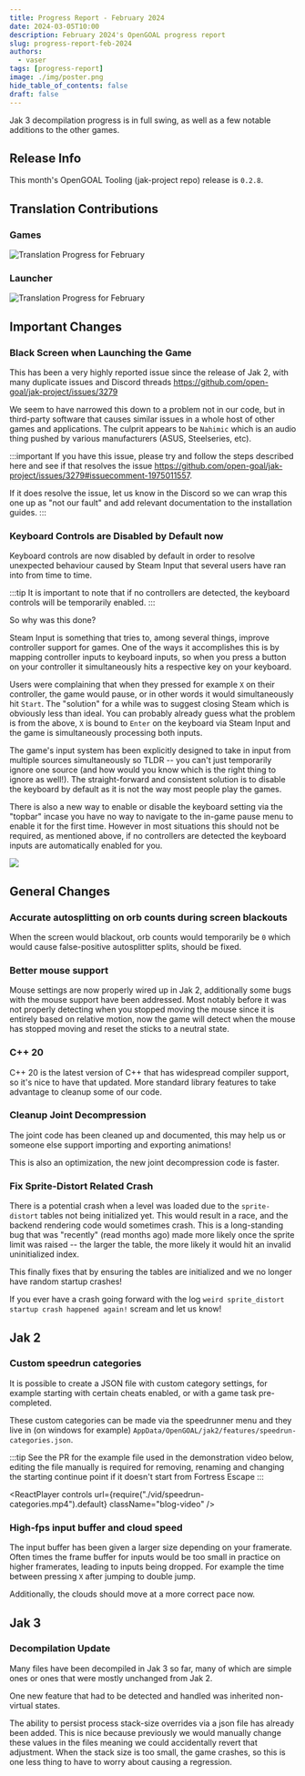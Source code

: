 ```yaml
---
title: Progress Report - February 2024
date: 2024-03-05T10:00
description: February 2024's OpenGOAL progress report
slug: progress-report-feb-2024
authors:
  - vaser
tags: [progress-report]
image: ./img/poster.png
hide_table_of_contents: false
draft: false
---
```


<head>
  <meta name="twitter:card" content="summary_large_image" />
</head>

Jak 3 decompilation progress is in full swing, as well as a few notable additions to the other games.

<!--truncate-->

## Release Info

This month's OpenGOAL Tooling (jak-project repo) release is `0.2.8`.

<div className="row markdownMarginBottom">
  <div className="col col--6">
    <LauncherDownloadLink/>
  </div>
</div>

## Translation Contributions

### Games

![Translation Progress for February](img/i18n-games.png)

### Launcher

![Translation Progress for February](img/i18n-launcher.png)

## Important Changes

### Black Screen when Launching the Game

This has been a very highly reported issue since the release of Jak 2, with many duplicate issues and Discord threads https://github.com/open-goal/jak-project/issues/3279

We seem to have narrowed this down to a problem not in our code, but in third-party software that causes similar issues in a whole host of other games and applications. The culprit appears to be `Nahimic` which is an audio thing pushed by various manufacturers (ASUS, Steelseries, etc).

:::important
If you have this issue, please try and follow the steps described here and see if that resolves the issue https://github.com/open-goal/jak-project/issues/3279#issuecomment-1975011557. 

If it does resolve the issue, let us know in the Discord so we can wrap this one up as "not our fault" and add relevant documentation to the installation guides.
:::

### Keyboard Controls are Disabled by Default now <PRLink href="https://github.com/open-goal/jak-project/pull/3295"/>

Keyboard controls are now disabled by default in order to resolve unexpected behaviour caused by Steam Input that several users have ran into from time to time.

:::tip
It is important to note that if no controllers are detected, the keyboard controls will be temporarily enabled.
:::

So why was this done?

Steam Input is something that tries to, among several things, improve controller support for games.  One of the ways it accomplishes this is by mapping controller inputs to keyboard inputs, so when you press a button on your controller it simultaneously hits a respective key on your keyboard.

Users were complaining that when they pressed for example `X` on their controller, the game would pause, or in other words it would simultaneously hit `Start`. The "solution" for a while was to suggest closing Steam which is obviously less than ideal.  You can probably already guess what the problem is from the above, `X` is bound to `Enter` on the keyboard via Steam Input and the game is simultaneously processing both inputs.

The game's input system has been explicitly designed to take in input from multiple sources simultaneously so TLDR -- you can't just temporarily ignore one source (and how would you know which is the right thing to ignore as well!). The straight-forward and consistent solution is to disable the keyboard by default as it is not the way most people play the games.

There is also a new way to enable or disable the keyboard setting via the "topbar" incase you have no way to navigate to the in-game pause menu to enable it for the first time.  However in most situations this should not be required, as mentioned above, if no controllers are detected the keyboard inputs are automatically enabled for you.

![](img/keyboard-toggle.png)

## General Changes

### Accurate autosplitting on orb counts during screen blackouts <PRLink href="https://github.com/open-goal/jak-project/pull/3297"/>

When the screen would blackout, orb counts would temporarily be `0` which would cause false-positive autosplitter splits, should be fixed.

### Better mouse support <PRLink href="https://github.com/open-goal/jak-project/pull/3383"/>

Mouse settings are now properly wired up in Jak 2, additionally some bugs with the mouse support have been addressed. Most notably before it was not properly detecting when you stopped moving the mouse since it is entirely based on relative motion, now the game will detect when the mouse has stopped moving and reset the sticks to a neutral state.

### C++ 20 <PRLink href="https://github.com/open-goal/jak-project/pull/3193"/>

C++ 20 is the latest version of C++ that has widespread compiler support, so it's nice to have that updated. More standard library features to take advantage to cleanup some of our code.

### Cleanup Joint Decompression <PRLink href="https://github.com/open-goal/jak-project/pull/3369"/>

The joint code has been cleaned up and documented, this may help us or someone else support importing and exporting animations!

This is also an optimization, the new joint decompression code is faster.

### Fix Sprite-Distort Related Crash <PRLink href="https://github.com/open-goal/jak-project/pull/3357"/>

There is a potential crash when a level was loaded due to the `sprite-distort` tables not being initialized yet.  This would result in a race, and the backend rendering code would sometimes crash.  This is a long-standing bug that was "recently" (read months ago) made more likely once the sprite limit was raised -- the larger the table, the more likely it would hit an invalid uninitialized index.

This finally fixes that by ensuring the tables are initialized and we no longer have random startup crashes!

If you ever have a crash going forward with the log `weird sprite_distort startup crash happened again!` scream and let us know!
 
## Jak 2

### Custom speedrun categories <PRLink href="https://github.com/open-goal/jak-project/pull/3378"/>

It is possible to create a JSON file with custom category settings, for example starting with certain cheats enabled, or with a game task pre-completed.

These custom categories can be made via the speedrunner menu and they live in (on windows for example) `AppData/OpenGOAL/jak2/features/speedrun-categories.json`.

:::tip
See the PR for the example file used in the demonstration video below, editing the file manually is required for removing, renaming and changing the starting continue point if it doesn't start from Fortress Escape
:::

<ReactPlayer
  controls
  url={require("./vid/speedrun-categories.mp4").default}
  className="blog-video"
/>

### High-fps input buffer and cloud speed <PRLink href="https://github.com/open-goal/jak-project/pull/3178"/>

The input buffer has been given a larger size depending on your framerate.  Often times the frame buffer for inputs would be too small in practice on higher framerates, leading to inputs being dropped.  For example the time between pressing `X` after jumping to double jump.

Additionally, the clouds should move at a more correct pace now.

## Jak 3

### Decompilation Update <PRLink href="https://github.com/open-goal/jak-project/pull/3377"/> <PRLink href="https://github.com/open-goal/jak-project/pull/3374"/> <PRLink href="https://github.com/open-goal/jak-project/pull/3373"/> <PRLink href="https://github.com/open-goal/jak-project/pull/3371"/> <PRLink href="https://github.com/open-goal/jak-project/pull/3370"/> <PRLink href="https://github.com/open-goal/jak-project/pull/3365"/> <PRLink href="https://github.com/open-goal/jak-project/pull/3364"/> <PRLink href="https://github.com/open-goal/jak-project/pull/3363"/> <PRLink href="https://github.com/open-goal/jak-project/pull/3359"/> <PRLink href="https://github.com/open-goal/jak-project/pull/3362"/> <PRLink href="https://github.com/open-goal/jak-project/pull/3352"/> <PRLink href="https://github.com/open-goal/jak-project/pull/3356"/> 

Many files have been decompiled in Jak 3 so far, many of which are simple ones or ones that were mostly unchanged from Jak 2.

One new feature that had to be detected and handled was inherited non-virtual states.

The ability to persist process stack-size overrides via a json file has already been added.  This is nice because previously we would manually change these values in the files meaning we could accidentally revert that adjustment.  When the stack size is too small, the game crashes, so this is one less thing to have to worry about causing a regression.
